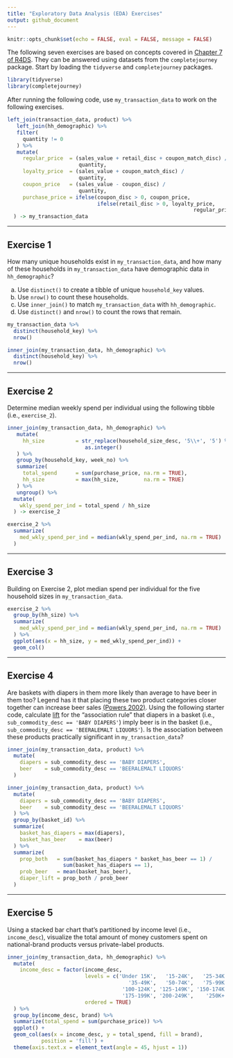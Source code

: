 ```yaml
---
title: "Exploratory Data Analysis (EDA) Exercises"
output: github_document
---
```


```r
knitr::opts_chunk$set(echo = FALSE, eval = FALSE, message = FALSE)
```

The following seven exercises are based on concepts covered in 
[Chapter 7 of R4DS][G&W 2017, 7]. They can be answered using datasets from the
`completejourney` package. Start by loading the `tidyverse` and 
`completejourney` packages.

```r
library(tidyverse)
library(completejourney)
```

After running the following code, use `my_transaction_data` to work on the
following exercises.

```r
left_join(transaction_data, product) %>% 
   left_join(hh_demographic) %>% 
   filter(
     quantity != 0
   ) %>% 
   mutate(
     regular_price  = (sales_value + retail_disc + coupon_match_disc) /
                       quantity,
     loyalty_price  = (sales_value + coupon_match_disc) / 
                       quantity,
     coupon_price   = (sales_value - coupon_disc) / 
                       quantity,
     purchase_price = ifelse(coupon_disc > 0, coupon_price, 
                             ifelse(retail_disc > 0, loyalty_price,
                                                            regular_price))
  ) -> my_transaction_data
```

---

## Exercise 1
How many unique households exist in `my_transaction_data`, and how many of these
households in `my_transaction_data` have demographic data in `hh_demographic`?

 a. Use `distinct()` to create a tibble of unique `household_key` values.
 b. Use `nrow()` to count these households.
 c. Use `inner_join()` to match `my_transaction_data` with `hh_demographic`.
 d. Use `distinct()` and `nrow()` to count the rows that remain.

```r
my_transaction_data %>% 
  distinct(household_key) %>% 
  nrow()

inner_join(my_transaction_data, hh_demographic) %>% 
  distinct(household_key) %>% 
  nrow()
```
 
---

## Exercise 2
Determine median weekly spend per individual using the following tibble (i.e.,
`exercise_2`).

```r
inner_join(my_transaction_data, hh_demographic) %>% 
   mutate(
     hh_size          = str_replace(household_size_desc, '5\\+', '5') %>% 
                         as.integer()
   ) %>% 
   group_by(household_key, week_no) %>% 
   summarize(
     total_spend      = sum(purchase_price, na.rm = TRUE),
     hh_size          = max(hh_size,        na.rm = TRUE)
   ) %>% 
   ungroup() %>%
  mutate(
    wkly_spend_per_ind = total_spend / hh_size
  ) -> exercise_2
```

```r
exercise_2 %>% 
  summarize(
    med_wkly_spend_per_ind = median(wkly_spend_per_ind, na.rm = TRUE)
  )
```

---

## Exercise 3
Building on Exercise 2, plot median spend per individual for the five household
sizes in `my_transaction_data`.

```r
exercise_2 %>% 
  group_by(hh_size) %>% 
  summarize(
    med_wkly_spend_per_ind = median(wkly_spend_per_ind, na.rm = TRUE)
  ) %>% 
  ggplot(aes(x = hh_size, y = med_wkly_spend_per_ind)) +
  geom_col()
```

---

## Exercise 4
Are baskets with diapers in them more likely than average to have beer in them
too? Legend has it that placing these two product categories closer together can
increase beer sales [(Powers 2002)][Powers 2002]. Using the following starter
code, calculate [lift][Wikipedia, lift] for the "association rule" that diapers
in a basket (i.e., `sub_commodity_desc == 'BABY DIAPERS'`) imply beer is in the
basket (i.e., `sub_commodity_desc == 'BEERALEMALT LIQUORS'`). Is the association
between these products practically significant in `my_transaction_data`?

```r
inner_join(my_transaction_data, product) %>% 
  mutate(
    diapers = sub_commodity_desc == 'BABY DIAPERS', 
    beer    = sub_commodity_desc == 'BEERALEMALT LIQUORS'
  )
```

```r
inner_join(my_transaction_data, product) %>% 
  mutate(
    diapers = sub_commodity_desc == 'BABY DIAPERS', 
    beer    = sub_commodity_desc == 'BEERALEMALT LIQUORS'
  ) %>%
  group_by(basket_id) %>%
  summarize(
    basket_has_diapers = max(diapers), 
    basket_has_beer    = max(beer)
  ) %>% 
  summarize(
    prop_both   = sum(basket_has_diapers * basket_has_beer == 1) / 
                  sum(basket_has_diapers == 1),
    prob_beer   = mean(basket_has_beer),
    diaper_lift = prop_both / prob_beer
  )
```


---

## Exercise 5
Using a stacked bar chart that's partitioned by income level (i.e.,
`income_desc`), visualize the total amount of money customers spent on
national-brand products versus private-label products.

```r
inner_join(my_transaction_data, hh_demographic) %>% 
  mutate(
    income_desc = factor(income_desc, 
                         levels = c('Under 15K',   '15-24K',   '25-34K', 
                                       '35-49K',   '50-74K',   '75-99K', 
                                     '100-124K', '125-149K', '150-174K', 
                                     '175-199K', '200-249K',    '250K+'),
                         ordered = TRUE)
  ) %>%
  group_by(income_desc, brand) %>%
  summarize(total_spend = sum(purchase_price)) %>% 
  ggplot() +
  geom_col(aes(x = income_desc, y = total_spend, fill = brand), 
           position = 'fill') + 
  theme(axis.text.x = element_text(angle = 45, hjust = 1))
```

[G&W 2017, 7]: http://r4ds.had.co.nz/exploratory-data-analysis.html
[Powers 2002]: https://www.theregister.co.uk/2006/08/15/beer_diapers/
[Wikipedia, lift]: https://en.wikipedia.org/wiki/Lift_(data_mining)